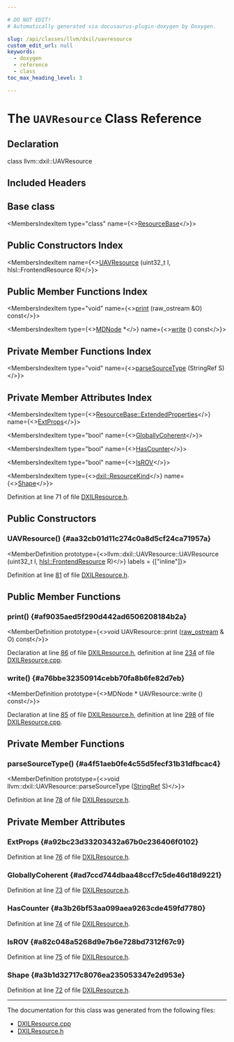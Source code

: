 ```yaml
---

# DO NOT EDIT!
# Automatically generated via docusaurus-plugin-doxygen by Doxygen.

slug: /api/classes/llvm/dxil/uavresource
custom_edit_url: null
keywords:
  - doxygen
  - reference
  - class
toc_max_heading_level: 3

---
```





# The `UAVResource` Class Reference

<DoxygenPage pluginConfig={pluginConfig}>



## Declaration

<CodeBlock>class llvm::dxil::UAVResource</CodeBlock>

## Included Headers

<IncludesList>
<IncludesListItem
  filePath="Target/DirectX/DXILResource.h"
  permalink="/docs/api/files/lib/lib/target/lib/target/directx/dxilresource-h"
  isLocal="true" />
</IncludesList>

## Base class

<MembersIndex>

<MembersIndexItem
  type="class"
  name={<><a href="/docs/api/classes/llvm/dxil/resourcebase">ResourceBase</a></>}>
</MembersIndexItem>

</MembersIndex>

## Public Constructors Index

<MembersIndex>

<MembersIndexItem
  name={<><a href="#aa32cb01d11c274c0a8d5cf24ca71957a">UAVResource</a> (uint32&#95;t I, hlsl::FrontendResource R)</>}>
</MembersIndexItem>

</MembersIndex>

## Public Member Functions Index

<MembersIndex>

<MembersIndexItem
  type="void"
  name={<><a href="#af9035aed5f290d442ad6506208184b2a">print</a> (raw&#95;ostream &amp;O) const</>}>
</MembersIndexItem>

<MembersIndexItem
  type={<><a href="/docs/api/classes/llvm/mdnode">MDNode</a> &#42;</>}
  name={<><a href="#a76bbe32350914cebb70fa8b6fe82d7eb">write</a> () const</>}>
</MembersIndexItem>

</MembersIndex>

## Private Member Functions Index

<MembersIndex>

<MembersIndexItem
  type="void"
  name={<><a href="#a4f51aeb0fe4c55d5fecf31b31dfbcac4">parseSourceType</a> (StringRef S)</>}>
</MembersIndexItem>

</MembersIndex>

## Private Member Attributes Index

<MembersIndex>

<MembersIndexItem
  type={<><a href="/docs/api/structs/llvm/dxil/resourcebase/extendedproperties">ResourceBase::ExtendedProperties</a></>}
  name={<><a href="#a92bc23d33203432a67b0c236406f0102">ExtProps</a></>}>
</MembersIndexItem>

<MembersIndexItem
  type="bool"
  name={<><a href="#ad7ccd744dbaa48ccf7c5de46d18d9221">GloballyCoherent</a></>}>
</MembersIndexItem>

<MembersIndexItem
  type="bool"
  name={<><a href="#a3b26bf53aa099aea9263cde459fd7780">HasCounter</a></>}>
</MembersIndexItem>

<MembersIndexItem
  type="bool"
  name={<><a href="#a82c048a5268d9e7b6e728bd7312f67c9">IsROV</a></>}>
</MembersIndexItem>

<MembersIndexItem
  type={<><a href="/docs/api/namespaces/llvm/dxil/#a0e8254c15e0d398ad66b4d52568a5c31">dxil::ResourceKind</a></>}
  name={<><a href="#a3b1d32717c8076ea235053347e2d953e">Shape</a></>}>
</MembersIndexItem>

</MembersIndex>


Definition at line 71 of file <a href="/docs/api/files/lib/lib/target/lib/target/directx/dxilresource-h">DXILResource.h</a>.

<SectionDefinition>

## Public Constructors

### UAVResource() {#aa32cb01d11c274c0a8d5cf24ca71957a}

<MemberDefinition
  prototype={<>llvm::dxil::UAVResource::UAVResource (uint32&#95;t I, <a href="/docs/api/classes/llvm/hlsl/frontendresource">hlsl::FrontendResource</a> R)</>}
  labels = {["inline"]}>

Definition at line <a href="/docs/api/files/lib/lib/target/lib/target/directx/dxilresource-h/#l00081">81</a> of file <a href="/docs/api/files/lib/lib/target/lib/target/directx/dxilresource-h">DXILResource.h</a>.
</MemberDefinition>

</SectionDefinition>

<SectionDefinition>

## Public Member Functions

### print() {#af9035aed5f290d442ad6506208184b2a}

<MemberDefinition
  prototype={<>void UAVResource::print (<a href="/docs/api/classes/llvm/raw-ostream">raw&#95;ostream</a> &amp; O) const</>}>

Declaration at line <a href="/docs/api/files/lib/lib/target/lib/target/directx/dxilresource-h/#l00086">86</a> of file <a href="/docs/api/files/lib/lib/target/lib/target/directx/dxilresource-h">DXILResource.h</a>, definition at line <a href="/docs/api/files/lib/lib/target/lib/target/directx/dxilresource-cpp/#l00234">234</a> of file <a href="/docs/api/files/lib/lib/target/lib/target/directx/dxilresource-cpp">DXILResource.cpp</a>.
</MemberDefinition>

### write() {#a76bbe32350914cebb70fa8b6fe82d7eb}

<MemberDefinition
  prototype={<>MDNode &#42; UAVResource::write () const</>}>

Declaration at line <a href="/docs/api/files/lib/lib/target/lib/target/directx/dxilresource-h/#l00085">85</a> of file <a href="/docs/api/files/lib/lib/target/lib/target/directx/dxilresource-h">DXILResource.h</a>, definition at line <a href="/docs/api/files/lib/lib/target/lib/target/directx/dxilresource-cpp/#l00298">298</a> of file <a href="/docs/api/files/lib/lib/target/lib/target/directx/dxilresource-cpp">DXILResource.cpp</a>.
</MemberDefinition>

</SectionDefinition>

<SectionDefinition>

## Private Member Functions

### parseSourceType() {#a4f51aeb0fe4c55d5fecf31b31dfbcac4}

<MemberDefinition
  prototype={<>void llvm::dxil::UAVResource::parseSourceType (<a href="/docs/api/classes/llvm/stringref">StringRef</a> S)</>}>

Definition at line <a href="/docs/api/files/lib/lib/target/lib/target/directx/dxilresource-h/#l00078">78</a> of file <a href="/docs/api/files/lib/lib/target/lib/target/directx/dxilresource-h">DXILResource.h</a>.
</MemberDefinition>

</SectionDefinition>

<SectionDefinition>

## Private Member Attributes

### ExtProps {#a92bc23d33203432a67b0c236406f0102}

<MemberDefinition
  prototype="ResourceBase::ExtendedProperties llvm::dxil::UAVResource::ExtProps">

Definition at line <a href="/docs/api/files/lib/lib/target/lib/target/directx/dxilresource-h/#l00076">76</a> of file <a href="/docs/api/files/lib/lib/target/lib/target/directx/dxilresource-h">DXILResource.h</a>.
</MemberDefinition>

### GloballyCoherent {#ad7ccd744dbaa48ccf7c5de46d18d9221}

<MemberDefinition
  prototype="bool llvm::dxil::UAVResource::GloballyCoherent">

Definition at line <a href="/docs/api/files/lib/lib/target/lib/target/directx/dxilresource-h/#l00073">73</a> of file <a href="/docs/api/files/lib/lib/target/lib/target/directx/dxilresource-h">DXILResource.h</a>.
</MemberDefinition>

### HasCounter {#a3b26bf53aa099aea9263cde459fd7780}

<MemberDefinition
  prototype="bool llvm::dxil::UAVResource::HasCounter">

Definition at line <a href="/docs/api/files/lib/lib/target/lib/target/directx/dxilresource-h/#l00074">74</a> of file <a href="/docs/api/files/lib/lib/target/lib/target/directx/dxilresource-h">DXILResource.h</a>.
</MemberDefinition>

### IsROV {#a82c048a5268d9e7b6e728bd7312f67c9}

<MemberDefinition
  prototype="bool llvm::dxil::UAVResource::IsROV">

Definition at line <a href="/docs/api/files/lib/lib/target/lib/target/directx/dxilresource-h/#l00075">75</a> of file <a href="/docs/api/files/lib/lib/target/lib/target/directx/dxilresource-h">DXILResource.h</a>.
</MemberDefinition>

### Shape {#a3b1d32717c8076ea235053347e2d953e}

<MemberDefinition
  prototype="dxil::ResourceKind llvm::dxil::UAVResource::Shape">

Definition at line <a href="/docs/api/files/lib/lib/target/lib/target/directx/dxilresource-h/#l00072">72</a> of file <a href="/docs/api/files/lib/lib/target/lib/target/directx/dxilresource-h">DXILResource.h</a>.
</MemberDefinition>

</SectionDefinition>

<hr/>

The documentation for this class was generated from the following files:

<ul>
<li><a href="/docs/api/files/lib/lib/target/lib/target/directx/dxilresource-cpp">DXILResource.cpp</a></li>
<li><a href="/docs/api/files/lib/lib/target/lib/target/directx/dxilresource-h">DXILResource.h</a></li>
</ul>

</DoxygenPage>
